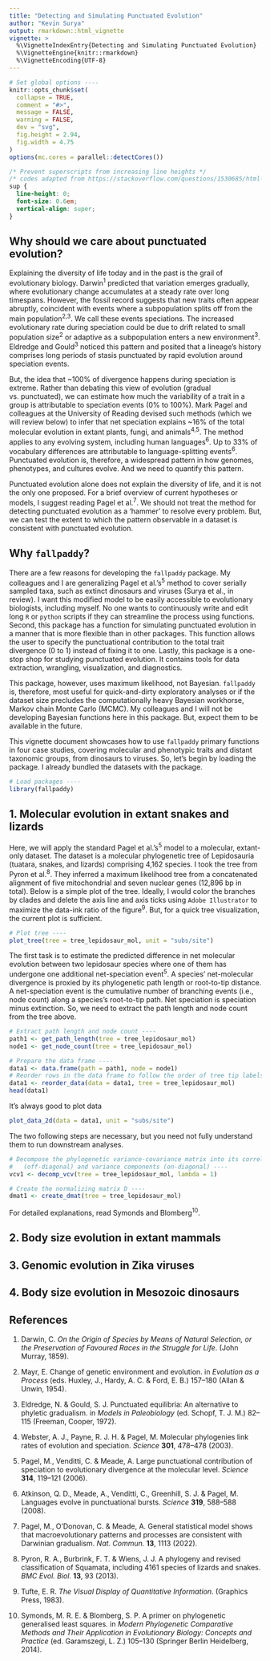 ```yaml
---
title: "Detecting and Simulating Punctuated Evolution"
author: "Kevin Surya"
output: rmarkdown::html_vignette
vignette: >
  %\VignetteIndexEntry{Detecting and Simulating Punctuated Evolution}
  %\VignetteEngine{knitr::rmarkdown}
  %\VignetteEncoding{UTF-8}
---
```


```r
# Set global options ----
knitr::opts_chunk$set(
  collapse = TRUE,
  comment = "#>",
  message = FALSE,
  warning = FALSE,
  dev = "svg",
  fig.height = 2.94,
  fig.width = 4.75
)
options(mc.cores = parallel::detectCores())
```

```css
/* Prevent superscripts from increasing line heights */
/* codes adapted from https://stackoverflow.com/questions/1530685/html-sup-tag-affecting-line-height-how-to-make-it-consistent and https://bookdown.org/yihui/rmarkdown-cookbook/html-css.html*/
sup {
  line-height: 0;
  font-size: 0.6em;
  vertical-align: super;
}
```

## Why should we care about punctuated evolution?

Explaining the diversity of life today and in the past is the grail of evolutionary biology. Darwin^1^ predicted that variation emerges gradually, where evolutionary change accumulates at a steady rate over long timespans. However, the fossil record suggests that new traits often appear abruptly, coincident with events where a subpopulation splits off from the main population^2,3^. We call these events speciations. The increased evolutionary rate during speciation could be due to drift related to small population size^2^ or adaptive as a subpopulation enters a new environment^3^. Eldredge and Gould^3^ noticed this pattern and posited that a lineage's history comprises long periods of stasis punctuated by rapid evolution around speciation events.

But, the idea that ~100% of divergence happens during speciation is extreme. Rather than debating this view of evolution (gradual vs. punctuated), we can estimate how much the variability of a trait in a group is attributable to speciation events (0% to 100%). Mark Pagel and colleagues at the University of Reading devised such methods (which we will review below) to infer that net speciation explains ~16% of the total molecular evolution in extant plants, fungi, and animals^4,5^. The method applies to any evolving system, including human languages^6^. Up to 33% of vocabulary differences are attributable to language-splitting events^6^. Punctuated evolution is, therefore, a widespread pattern in how genomes, phenotypes, and cultures evolve. And we need to quantify this pattern.

Punctuated evolution alone does not explain the diversity of life, and it is not the only one proposed. For a brief overview of current hypotheses or models, I suggest reading Pagel et al.^7^. We should not treat the method for detecting punctuated evolution as a 'hammer' to resolve every problem. But, we can test the extent to which the pattern observable in a dataset is consistent with punctuated evolution.

## Why `fallpaddy`?

There are a few reasons for developing the `fallpaddy` package. My colleagues and I are generalizing Pagel et al.'s^5^ method to cover serially sampled taxa, such as extinct dinosaurs and viruses (Surya et al., in review). I want this modified model to be easily accessible to evolutionary biologists, including myself. No one wants to continuously write and edit long `R` or `python` scripts if they can streamline the process using functions. Second, this package has a function for simulating punctuated evolution in a manner that is more flexible than in other packages. This function allows the user to specify the punctuational contribution to the total trait divergence (0 to 1) instead of fixing it to one. Lastly, this package is a one-stop shop for studying punctuated evolution. It contains tools for data extraction, wrangling, visualization, and diagnostics.

This package, however, uses maximum likelihood, not Bayesian. `fallpaddy` is, therefore, most useful for quick-and-dirty exploratory analyses or if the dataset size precludes the computationally heavy Bayesian workhorse, Markov chain Monte Carlo (MCMC). My colleagues and I will not be developing Bayesian functions here in this package. But, expect them to be available in the future.

This vignette document showcases how to use `fallpaddy` primary functions in four case studies, covering molecular and phenotypic traits and distant taxonomic groups, from dinosaurs to viruses. So, let's begin by loading the package. I already bundled the datasets with the package.

```r
# Load packages ----
library(fallpaddy)
```

## 1. Molecular evolution in extant snakes and lizards

Here, we will apply the standard Pagel et al.'s^5^ model to a molecular, extant-only dataset. The dataset is a molecular phylogenetic tree of Lepidosauria (tuatara, snakes, and lizards) comprising 4,162 species. I took the tree from Pyron et al.^8^. They inferred a maximum likelihood tree from a concatenated alignment of five mitochondrial and seven nuclear genes (12,896 bp in total). Below is a simple plot of the tree. Ideally, I would color the branches by clades and delete the axis line and axis ticks using `Adobe Illustrator` to maximize the data-ink ratio of the figure^9^. But, for a quick tree visualization, the current plot is sufficient.

```r
# Plot tree ----
plot_tree(tree = tree_lepidosaur_mol, unit = "subs/site")
```

The first task is to estimate the predicted difference in net molecular evolution between two lepidosaur species where one of them has undergone one additional net-speciation event^5^. A species' net-molecular divergence is proxied by its phylogenetic path length or root-to-tip distance. A net-speciation event is the cumulative number of branching events (i.e., node count) along a species's root-to-tip path. Net speciation is speciation minus extinction. So, we need to extract the path length and node count from the tree above.

```r
# Extract path length and node count ----
path1 <- get_path_length(tree = tree_lepidosaur_mol)
node1 <- get_node_count(tree = tree_lepidosaur_mol)

# Prepare the data frame ----
data1 <- data.frame(path = path1, node = node1)
# Reorder rows in the data frame to follow the order of tree tip labels
data1 <- reorder_data(data = data1, tree = tree_lepidosaur_mol)
head(data1)
```

It's always good to plot data

```r
plot_data_2d(data = data1, unit = "subs/site")
```

The two following steps are necessary, but you need not fully understand them to run downstream analyses.

```r
# Decompose the phylogenetic variance-covariance matrix into its correlation
#   (off-diagonal) and variance components (on-diagonal) ----
vcv1 <- decomp_vcv(tree = tree_lepidosaur_mol, lambda = 1)

# Create the normalizing matrix D ----
dmat1 <- create_dmat(tree = tree_lepidosaur_mol)
```

For detailed explanations, read Symonds and Blomberg^10^.

## 2. Body size evolution in extant mammals

## 3. Genomic evolution in Zika viruses

## 4. Body size evolution in Mesozoic dinosaurs

## References

1. Darwin, C. *On the Origin of Species by Means of Natural Selection, or the Preservation of Favoured Races in the Struggle for Life*. (John Murray, 1859).

2. Mayr, E. Change of genetic environment and evolution. in *Evolution as a Process* (eds. Huxley, J., Hardy, A. C. & Ford, E. B.) 157–180 (Allan & Unwin, 1954).

3. Eldredge, N. & Gould, S. J. Punctuated equilibria: An alternative to phyletic gradualism. in *Models in Paleobiology* (ed. Schopf, T. J. M.) 82–115 (Freeman, Cooper, 1972).

4. Webster, A. J., Payne, R. J. H. & Pagel, M. Molecular phylogenies link rates of evolution and speciation. *Science* __301__, 478–478 (2003).

5. Pagel, M., Venditti, C. & Meade, A. Large punctuational contribution of speciation to evolutionary divergence at the molecular level. *Science* __314__, 119–121 (2006).

6. Atkinson, Q. D., Meade, A., Venditti, C., Greenhill, S. J. & Pagel, M. Languages evolve in punctuational bursts. *Science* __319__, 588–588 (2008).

7. Pagel, M., O'Donovan, C. & Meade, A. General statistical model shows that macroevolutionary patterns and processes are consistent with Darwinian gradualism. *Nat. Commun.* __13__, 1113 (2022).

8. Pyron, R. A., Burbrink, F. T. & Wiens, J. J. A phylogeny and revised classification of Squamata, including 4161 species of lizards and snakes. *BMC Evol. Biol.* __13__, 93 (2013).

9. Tufte, E. R. *The Visual Display of Quantitative Information*. (Graphics Press, 1983).

10. Symonds, M. R. E. & Blomberg, S. P. A primer on phylogenetic generalised least squares. in *Modern Phylogenetic Comparative Methods and Their Application in Evolutionary Biology: Concepts and Practice* (ed. Garamszegi, L. Z.) 105–130 (Springer Berlin Heidelberg, 2014).
